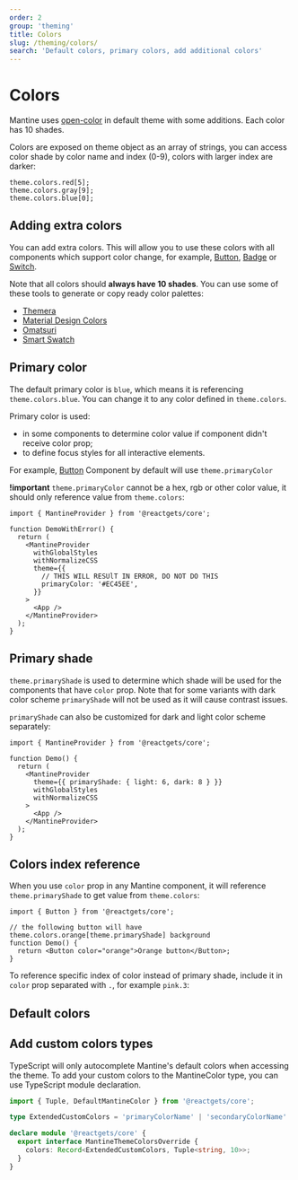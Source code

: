 ```yaml
---
order: 2
group: 'theming'
title: Colors
slug: /theming/colors/
search: 'Default colors, primary colors, add additional colors'
---
```



# Colors

Mantine uses [open-color](https://yeun.github.io/open-color/) in default theme with some additions.
Each color has 10 shades.

Colors are exposed on theme object as an array of strings,
you can access color shade by color name and index (0-9), colors with larger index are darker:

```tsx
theme.colors.red[5];
theme.colors.gray[9];
theme.colors.blue[0];
```

## Adding extra colors

You can add extra colors. This will allow you to use these colors with all components which support color change,
for example, [Button](/core/button/), [Badge](/core/badge/) or [Switch](/core/switch/).

Note that all colors should **always have 10 shades**.
You can use some of these tools to generate or copy ready color palettes:

- [Themera](https://themera.vercel.app/)
- [Material Design Colors](https://www.materialui.co/colors)
- [Omatsuri](https://omatsuri.app/color-shades-generator)
- [Smart Swatch](https://smart-swatch.netlify.app/)

<Demo data={ThemeDemos.themeColorsExtend} />

## Primary color

The default primary color is `blue`, which means it is referencing `theme.colors.blue`.
You can change it to any color defined in `theme.colors`.

Primary color is used:

- in some components to determine color value if component didn't receive color prop;
- to define focus styles for all interactive elements.

For example, [Button](/core/button/) Component by default will use `theme.primaryColor`

<Demo data={ThemeDemos.primaryColor} />

**!important** `theme.primaryColor` cannot be a hex, rgb or other color value,
it should only reference value from `theme.colors`:

```tsx
import { MantineProvider } from '@reactgets/core';

function DemoWithError() {
  return (
    <MantineProvider
      withGlobalStyles
      withNormalizeCSS
      theme={{
        // THIS WILL RESUlT IN ERROR, DO NOT DO THIS
        primaryColor: '#EC45EE',
      }}
    >
      <App />
    </MantineProvider>
  );
}
```

## Primary shade

`theme.primaryShade` is used to determine which shade will be used for the components that have `color` prop.
Note that for some variants with dark color scheme `primaryShade` will not be used as it will cause contrast issues.

<Demo data={ThemeDemos.primaryShade} />

`primaryShade` can also be customized for dark and light color scheme separately:

```tsx
import { MantineProvider } from '@reactgets/core';

function Demo() {
  return (
    <MantineProvider
      theme={{ primaryShade: { light: 6, dark: 8 } }}
      withGlobalStyles
      withNormalizeCSS
    >
      <App />
    </MantineProvider>
  );
}
```

## Colors index reference

When you use `color` prop in any Mantine component, it will reference `theme.primaryShade` to get
value from `theme.colors`:

```tsx
import { Button } from '@reactgets/core';

// the following button will have theme.colors.orange[theme.primaryShade] background
function Demo() {
  return <Button color="orange">Orange button</Button>;
}
```

To reference specific index of color instead of primary shade, include it in `color` prop
separated with `.`, for example `pink.3`:

<Demo data={ThemeDemos.colorsIndex} />

## Default colors

<ThemeColors />

## Add custom colors types

TypeScript will only autocomplete Mantine's default colors when accessing the theme. To add your custom colors to the MantineColor type, you can use TypeScript module declaration.

```ts
import { Tuple, DefaultMantineColor } from '@reactgets/core';

type ExtendedCustomColors = 'primaryColorName' | 'secondaryColorName' | DefaultMantineColor;

declare module '@reactgets/core' {
  export interface MantineThemeColorsOverride {
    colors: Record<ExtendedCustomColors, Tuple<string, 10>>;
  }
}
```
